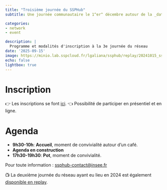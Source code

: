 ```yaml
---
title: "Troisième journée du SSPHub"
subtitle: Une journée communautaire le 1^er^ décembre autour de la _data science_

categories:
- network
- event

description: |
  Programme et modalités d'inscription à la 3e journée du réseau
date: '2025-09-15'
image: https://minio.lab.sspcloud.fr/lgaliana/ssphub/replay/20241015_ssphub_day/img7.jpg
echo: false
lightbox: true
---
```


# Inscription
👉️ Les inscriptions se font [ici](https://www.eventbrite.com/e/billets-3e-journee-du-reseau-des-data-scientists-1664052518879?aff=oddtdtcreator). 👈️ Possibilité de participer en présentiel et en ligne. 

# Agenda

* __9h30-10h__: __Accueil__, moment de convivialité autour d’un café.
* __Agenda en construction__ 
* __17h30-19h30__: __Pot__, moment de convivialité.


Pour toute information : <ssphub-contact@insee.fr>

📺️ La deuxième journée du réseau ayant eu lieu en 2024 est également [disponible en replay](/talk/2024-10-14-network-day/index.qmd).
